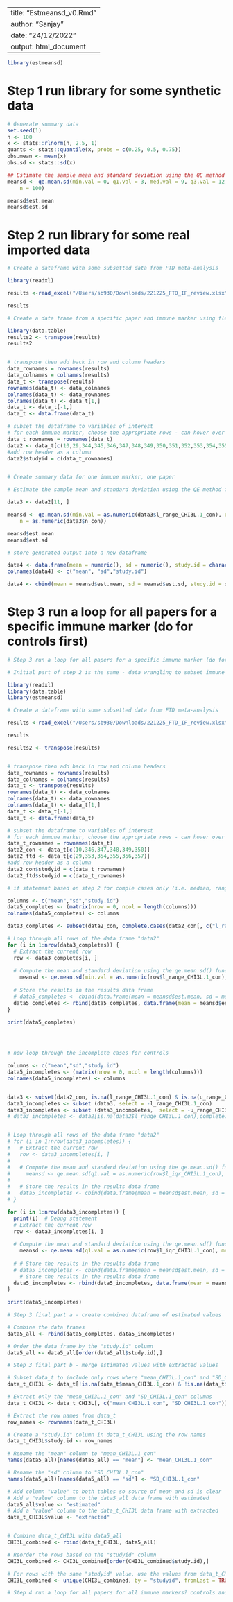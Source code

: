 
---
title: "Estmeansd_v0.Rmd"
author: "Sanjay"
date: "24/12/2022"
output: html_document
---

```r
library(estmeansd)
```

# Step 1 run library for some synthetic data

```r

# Generate summary data
set.seed(1)
n <- 100
x <- stats::rlnorm(n, 2.5, 1)
quants <- stats::quantile(x, probs = c(0.25, 0.5, 0.75))
obs.mean <- mean(x)
obs.sd <- stats::sd(x)

```


```r

## Estimate the sample mean and standard deviation using the QE method
meansd <- qe.mean.sd(min.val = 0, q1.val = 3, med.val = 9, q3.val = 12, max.val = 13,
    n = 100)
```


```r

meansd$est.mean
meansd$est.sd

```


# Step 2 run library for some real imported data

```r
# Create a dataframe with some subsetted data from FTD meta-analysis

library(readxl)

results <-read_excel("/Users/sb930/Downloads/221225_FTD_IF_review.xlsx", sheet = 10)

results


```


```r
# Create a data frame from a specific paper and immune marker using flexibly using median, IQR and range

library(data.table)
results2 <- transpose(results)
results2


# transpose then add back in row and column headers 
data_rownames = rownames(results)
data_colnames = colnames(results)
data_t <- transpose(results)
rownames(data_t) <- data_colnames
colnames(data_t) <- data_rownames
colnames(data_t) <- data_t[1,]
data_t <- data_t[-1,]
data_t <- data.frame(data_t)

# subset the dataframe to variables of interest 
# for each immune marker, choose the appropriate rows - can hover over R to get the column number when viewing
data_t_rownames = rownames(data_t)
data2 <- data_t[c(10,29,344,345,346,347,348,349,350,351,352,353,354,355,356,357)]
#add row header as a column
data2$studyid = c(data_t_rownames)



```


```r
# Create summary data for one immune marker, one paper

# Estimate the sample mean and standard deviation using the QE method for control 

data3 <- data2[11, ]

meansd <- qe.mean.sd(min.val = as.numeric(data3$l_range_CHI3L.1_con), q1.val = as.numeric(data3$l_iqr_CHI3L.1_con), med.val = as.numeric(data3$med_CHI3L.1_con), q3.val = as.numeric(data3$u_iqr_CHI3L.1_con), max.val = as.numeric(data3$u_range_CHI3L.1_con),
    n = as.numeric(data3$n_con))

meansd$est.mean
meansd$est.sd


```

```r
# store generated output into a new dataframe 

data4 <- data.frame(mean = numeric(), sd = numeric(), study.id = character())
colnames(data4) <- c("mean", "sd","study.id")

data4 <- cbind(mean = meansd$est.mean, sd = meansd$est.sd, study.id = data3$studyid)

```

# Step 3 run a loop for all papers for a specific immune marker (do for controls first)


```r
# Step 3 run a loop for all papers for a specific immune marker (do for controls first) 

# Initial part of step 2 is the same - data wrangling to subset immune marker CHI3L.1

library(readxl)
library(data.table)
library(estmeansd)

# Create a dataframe with some subsetted data from FTD meta-analysis

results <-read_excel("/Users/sb930/Downloads/221225_FTD_IF_review.xlsx", sheet = 10)

results

results2 <- transpose(results)


# transpose then add back in row and column headers 
data_rownames = rownames(results)
data_colnames = colnames(results)
data_t <- transpose(results)
rownames(data_t) <- data_colnames
colnames(data_t) <- data_rownames
colnames(data_t) <- data_t[1,]
data_t <- data_t[-1,]
data_t <- data.frame(data_t)

# subset the dataframe to variables of interest 
# for each immune marker, choose the appropriate rows - can hover over R to get the column number when viewing
data_t_rownames = rownames(data_t)
data2_con <- data_t[c(10,346,347,348,349,350)]
data2_ftd <- data_t[c(29,353,354,355,356,357)]
#add row header as a column
data2_con$studyid = c(data_t_rownames)
data2_ftd$studyid = c(data_t_rownames)

```


```r

# if statement based on step 2 for comple cases only (i.e. median, range and IQR) for controls

columns <- c("mean","sd","study.id")
data5_completes <- (matrix(nrow = 0, ncol = length(columns)))
colnames(data5_completes) <- columns

data3_completes <- subset(data2_con, complete.cases(data2_con[, c("l_range_CHI3L.1_con", "l_iqr_CHI3L.1_con", "u_iqr_CHI3L.1_con", "u_range_CHI3L.1_con")]))

# Loop through all rows of the data frame "data2"
for (i in 1:nrow(data3_completes)) {
  # Extract the current row
  row <- data3_completes[i, ]
  
  # Compute the mean and standard deviation using the qe.mean.sd() function
    meansd <- qe.mean.sd(min.val = as.numeric(row$l_range_CHI3L.1_con), q1.val = as.numeric(row$l_iqr_CHI3L.1_con), med.val = as.numeric(row$med_CHI3L.1_con), q3.val = as.numeric(row$u_iqr_CHI3L.1_con), max.val = as.numeric(row$u_range_CHI3L.1_con), n = as.numeric(row$n_con))
  
  # Store the results in the results data frame
  # data5_completes <- cbind(data.frame(mean = meansd$est.mean, sd = meansd$est.sd, study.id = row$studyid))
  data5_completes <- rbind(data5_completes, data.frame(mean = meansd$est.mean, sd = meansd$est.sd, study.id = row$studyid))
}
  
print(data5_completes)





```
```r
# now loop through the incomplete cases for controls

columns <- c("mean","sd","study.id")
data5_incompletes <- (matrix(nrow = 0, ncol = length(columns)))
colnames(data5_incompletes) <- columns


data3 <- subset(data2_con, is.na(l_range_CHI3L.1_con) & is.na(u_range_CHI3L.1_con) & !is.na(med_CHI3L.1_con))
data3_incompletes <- subset (data3, select = -l_range_CHI3L.1_con)
data3_incompletes <- subset (data3_incompletes,  select = -u_range_CHI3L.1_con)
# data3_incompletes <- data2[is.na(data2$l_range_CHI3L.1_con),complete.cases(data2[, c("l_iqr_CHI3L.1_con", "u_iqr_CHI3L.1_con")] ]


# Loop through all rows of the data frame "data2"
# for (i in 1:nrow(data3_incompletes)) {
#   # Extract the current row
#   row <- data3_incompletes[i, ]
#   
#   # Compute the mean and standard deviation using the qe.mean.sd() function
#     meansd <- qe.mean.sd(q1.val = as.numeric(row$l_iqr_CHI3L.1_con), med.val = as.numeric(row$med_CHI3L.1_con), q3.val = as.numeric(row$u_iqr_CHI3L.1_con), n = as.numeric(row$n_con))
#   
#   # Store the results in the results data frame
#   data5_incompletes <- cbind(data.frame(mean = meansd$est.mean, sd = meansd$est.sd, study.id = row$studyid))
# }

for (i in 1:nrow(data3_incompletes)) {
  print(i)  # Debug statement
  # Extract the current row
  row <- data3_incompletes[i, ]
  
  # Compute the mean and standard deviation using the qe.mean.sd() function
    meansd <- qe.mean.sd(q1.val = as.numeric(row$l_iqr_CHI3L.1_con), med.val = as.numeric(row$med_CHI3L.1_con), q3.val = as.numeric(row$u_iqr_CHI3L.1_con), n = as.numeric(row$n_con))
  
  # # Store the results in the results data frame
  # data5_incompletes <- cbind(data.frame(mean = meansd$est.mean, sd = meansd$est.sd, study.id = row$studyid))
    # Store the results in the results data frame
  data5_incompletes <- rbind(data5_incompletes, data.frame(mean = meansd$est.mean, sd = meansd$est.sd, study.id = row$studyid))
}
  
print(data5_incompletes)

```

```r
# Step 3 final part a - create combined dataframe of estimated values

# Combine the data frames
data5_all <- rbind(data5_completes, data5_incompletes)

# Order the data frame by the "study.id" column
data5_all <- data5_all[order(data5_all$study.id),]

```


```r
# Step 3 final part b - merge estimated values with extracted values

# Subset data_t to include only rows where "mean_CHI3L.1_con" and "SD_CHI3L.1_con" have a value
data_t_CHI3L <- data_t[!is.na(data_t$mean_CHI3L.1_con) & !is.na(data_t$SD_CHI3L.1_con),]

# Extract only the "mean_CHI3L.1_con" and "SD_CHI3L.1_con" columns
data_t_CHI3L <- data_t_CHI3L[, c("mean_CHI3L.1_con", "SD_CHI3L.1_con")]

# Extract the row names from data_t
row_names <- rownames(data_t_CHI3L)

# Create a "study.id" column in data_t_CHI3L using the row names
data_t_CHI3L$study.id <- row_names

# Rename the "mean" column to "mean_CHI3L.1_con"
names(data5_all)[names(data5_all) == "mean"] <- "mean_CHI3L.1_con"

# Rename the "sd" column to "SD_CHI3L.1_con"
names(data5_all)[names(data5_all) == "sd"] <- "SD_CHI3L.1_con"

# Add column "value" to both tables so source of mean and sd is clear
# Add a "value" column to the data5_all data frame with estimated
data5_all$value <- "estimated"
# Add a "value" column to the data_t_CHI3L data frame with extracted
data_t_CHI3L$value <- "extracted"


# Combine data_t_CHI3L with data5_all
CHI3L_combined <- rbind(data_t_CHI3L, data5_all)

# Reorder the rows based on the "studyid" column
CHI3L_combined <- CHI3L_combined[order(CHI3L_combined$study.id),]

# For rows with the same "studyid" value, use the values from data_t_CHI3L
CHI3L_combined <- unique(CHI3L_combined, by = "studyid", fromLast = TRUE)


```



```r
# Step 4 run a loop for all papers for all immune markers? controls and ftd

```